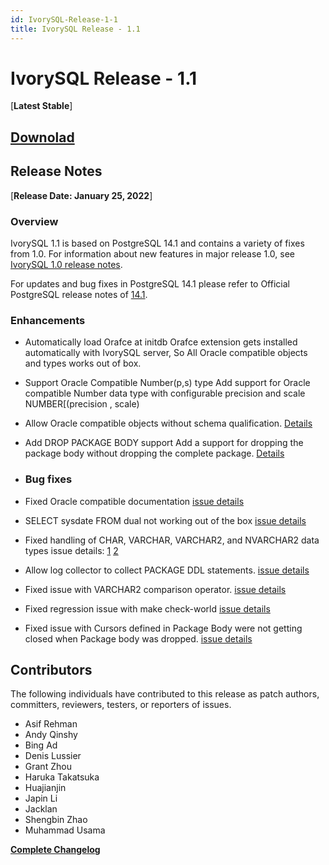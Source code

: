 ```yaml
---
id: IvorySQL-Release-1-1
title: IvorySQL Release - 1.1
---
```


# IvorySQL Release - 1.1
[**Latest Stable**]

## [**Downolad**](https://github.com/ivorysql/IvorySQL/tree/Ivory_REL_1_1)


## Release Notes
[**Release Date: January 25, 2022**]
### Overview
IvorySQL 1.1 is based on PostgreSQL 14.1 and contains a variety of fixes from 1.0.
For information about new features in major release 1.0, see [IvorySQL 1.0 release notes](ivorysql-v1-0-release-page).

For updates and bug fixes in PostgreSQL 14.1 please refer to Official PostgreSQL release
notes of [14.1](https://www.postgresql.org/docs/release/14.1/).

### Enhancements

- Automatically load Orafce at initdb
    Orafce extension gets installed automatically with IvorySQL server, So All
    Oracle compatible objects and types works out of box. 

- Support Oracle Compatible Number(p,s) type
    Add support for Oracle compatible Number data type with configurable precision and
    scale NUMBER[(precision , scale)

- Allow Oracle compatible objects without schema qualification.
    [Details](https://github.com/IvorySQL/IvorySQL/issues/30)

- Add DROP PACKAGE BODY support
  Add a support for dropping the package body without dropping the complete package.
    [Details](https://github.com/IvorySQL/IvorySQL/issues/29)

- ### Bug fixes

- Fixed Oracle compatible documentation
    [issue details](https://github.com/IvorySQL/IvorySQL/issues/23)

- SELECT sysdate FROM dual not working out of the box
    [issue details](https://github.com/IvorySQL/IvorySQL/issues/24)

- Fixed handling of CHAR, VARCHAR, VARCHAR2, and NVARCHAR2 data types
    issue details:
    [1](https://github.com/IvorySQL/IvorySQL/issues/33)
    [2](https://github.com/IvorySQL/IvorySQL/issues/46)

- Allow log collector to collect PACKAGE DDL statements.
    [issue details](https://github.com/IvorySQL/IvorySQL/issues/21)

- Fixed issue with VARCHAR2 comparison operator.
    [issue details](https://github.com/IvorySQL/IvorySQL/issues/25)

- Fixed regression issue with make check-world
    [issue details](https://github.com/IvorySQL/IvorySQL/issues/39)

- Fixed issue with Cursors defined in Package Body were not getting closed when Package body was dropped.
    [issue details](https://github.com/IvorySQL/IvorySQL/issues/54)

## Contributors
The following individuals have contributed to this release as patch authors,
committers, reviewers, testers, or reporters of issues.

- Asif Rehman
- Andy Qinshy
- Bing Ad
- Denis Lussier
- Grant Zhou
- Haruka Takatsuka 
- Huajianjin
- Japin Li
- Jacklan
- Shengbin Zhao
- Muhammad Usama

**[Complete Changelog](https://github.com/IvorySQL/IvorySQL/commits/Ivory_REL_1_1)**
